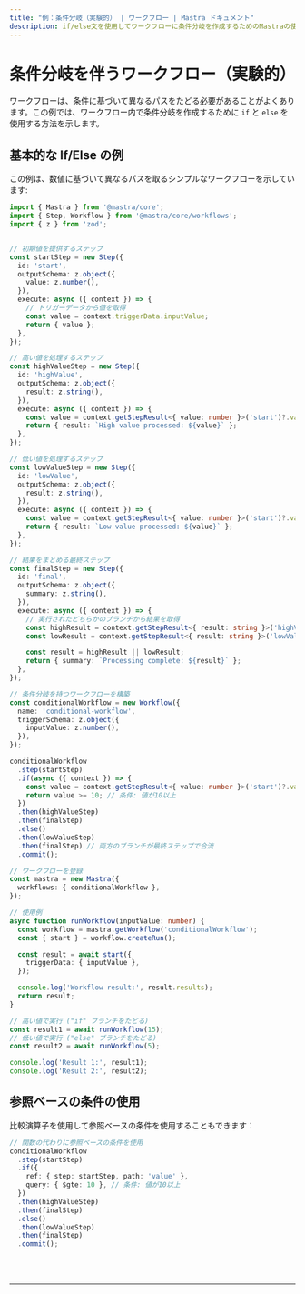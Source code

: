 ```yaml
---
title: "例：条件分岐（実験的） | ワークフロー | Mastra ドキュメント"
description: if/else文を使用してワークフローに条件分岐を作成するためのMastraの使用例。
---
```



# 条件分岐を伴うワークフロー（実験的）

ワークフローは、条件に基づいて異なるパスをたどる必要があることがよくあります。この例では、ワークフロー内で条件分岐を作成するために `if` と `else` を使用する方法を示します。

## 基本的な If/Else の例

この例は、数値に基づいて異なるパスを取るシンプルなワークフローを示しています:

```ts showLineNumbers copy
import { Mastra } from '@mastra/core';
import { Step, Workflow } from '@mastra/core/workflows';
import { z } from 'zod';


// 初期値を提供するステップ
const startStep = new Step({
  id: 'start',
  outputSchema: z.object({
    value: z.number(),
  }),
  execute: async ({ context }) => {
    // トリガーデータから値を取得
    const value = context.triggerData.inputValue;
    return { value };
  },
});

// 高い値を処理するステップ
const highValueStep = new Step({
  id: 'highValue',
  outputSchema: z.object({
    result: z.string(),
  }),
  execute: async ({ context }) => {
    const value = context.getStepResult<{ value: number }>('start')?.value;
    return { result: `High value processed: ${value}` };
  },
});

// 低い値を処理するステップ
const lowValueStep = new Step({
  id: 'lowValue',
  outputSchema: z.object({
    result: z.string(),
  }),
  execute: async ({ context }) => {
    const value = context.getStepResult<{ value: number }>('start')?.value;
    return { result: `Low value processed: ${value}` };
  },
});

// 結果をまとめる最終ステップ
const finalStep = new Step({
  id: 'final',
  outputSchema: z.object({
    summary: z.string(),
  }),
  execute: async ({ context }) => {
    // 実行されたどちらかのブランチから結果を取得
    const highResult = context.getStepResult<{ result: string }>('highValue')?.result;
    const lowResult = context.getStepResult<{ result: string }>('lowValue')?.result;

    const result = highResult || lowResult;
    return { summary: `Processing complete: ${result}` };
  },
});

// 条件分岐を持つワークフローを構築
const conditionalWorkflow = new Workflow({
  name: 'conditional-workflow',
  triggerSchema: z.object({
    inputValue: z.number(),
  }),
});

conditionalWorkflow
  .step(startStep)
  .if(async ({ context }) => {
    const value = context.getStepResult<{ value: number }>('start')?.value ?? 0;
    return value >= 10; // 条件: 値が10以上
  })
  .then(highValueStep)
  .then(finalStep)
  .else()
  .then(lowValueStep)
  .then(finalStep) // 両方のブランチが最終ステップで合流
  .commit();

// ワークフローを登録
const mastra = new Mastra({
  workflows: { conditionalWorkflow },
});

// 使用例
async function runWorkflow(inputValue: number) {
  const workflow = mastra.getWorkflow('conditionalWorkflow');
  const { start } = workflow.createRun();

  const result = await start({
    triggerData: { inputValue },
  });

  console.log('Workflow result:', result.results);
  return result;
}

// 高い値で実行 ("if" ブランチをたどる)
const result1 = await runWorkflow(15);
// 低い値で実行 ("else" ブランチをたどる)
const result2 = await runWorkflow(5);

console.log('Result 1:', result1);
console.log('Result 2:', result2);

```

## 参照ベースの条件の使用

比較演算子を使用して参照ベースの条件を使用することもできます：

```ts showLineNumbers copy
// 関数の代わりに参照ベースの条件を使用
conditionalWorkflow
  .step(startStep)
  .if({
    ref: { step: startStep, path: 'value' },
    query: { $gte: 10 }, // 条件: 値が10以上
  })
  .then(highValueStep)
  .then(finalStep)
  .else()
  .then(lowValueStep)
  .then(finalStep)
  .commit();
```

<br />
<br />
<hr className="dark:border-[#404040] border-gray-300" />
<br />
<br />
<GithubLink
  link={'https://github.com/mastra-ai/mastra/blob/main/examples/basics/workflows/conditional-branching'}
/>
